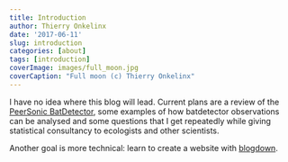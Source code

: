 ```yaml
---
title: Introduction
author: Thierry Onkelinx
date: '2017-06-11'
slug: introduction
categories: [about]
tags: [introduction]
coverImage: images/full_moon.jpg
coverCaption: "Full moon (c) Thierry Onkelinx"
---
```


I have no idea where this blog will lead. Current plans are a review of the [PeerSonic  BatDetector](http://peersonic.co.uk/), some examples of how batdetector observations can be analysed and some questions that I get repeatedly while giving statistical consultancy to ecologists and other scientists.

Another goal is more technical: learn to create a website with [blogdown](https://bookdown.org/yihui/blogdown/).
